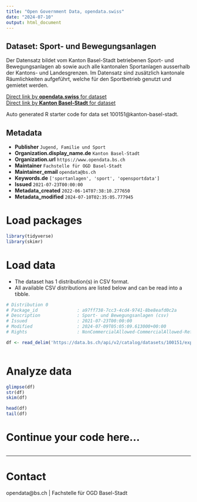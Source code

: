 ```yaml
---
title: "Open Government Data, opendata.swiss"
date: "2024-07-10"
output: html_document
---
```


## Dataset: Sport- und Bewegungsanlagen

Der Datensatz bildet vom Kanton Basel-Stadt betriebenen Sport- und Bewegungsanlagen ab sowie auch alle kantonalen Sportanlagen ausserhalb der Kantons- und Landesgrenzen. Im Datensatz sind zusätzlich kantonale Räumlichkeiten aufgeführt, welche für den Sportbetrieb genutzt und gemietet werden.

[Direct link by **opendata.swiss** for dataset](https://opendata.swiss/de/dataset/sport-und-bewegungsanlagen)<br>
[Direct link by **Kanton Basel-Stadt** for dataset](https://data.bs.ch/explore/dataset/100151/)

Auto generated R starter code for data set 100151@kanton-basel-stadt.

## Metadata

- **Publisher** `Jugend, Familie und Sport`
- **Organization.display_name.de** `Kanton Basel-Stadt`
- **Organization.url** `https://www.opendata.bs.ch`
- **Maintainer** `Fachstelle für OGD Basel-Stadt`
- **Maintainer_email** `opendata@bs.ch`
- **Keywords.de** `['sportanlagen', 'sport', 'opensportdata']`
- **Issued** `2021-07-23T00:00:00`
- **Metadata_created** `2022-06-14T07:38:10.277650`
- **Metadata_modified** `2024-07-10T02:35:05.777945`


# Load packages

```r

library(tidyverse)
library(skimr)

```

# Load data

-   The dataset has 1 distribution(s) in CSV format.
-   All available CSV distributions are listed below and can be read into a tibble.

```r

# Distribution 0
# Package_id               : a97ff738-7cc3-4cd4-9741-8be8eafd0c2a
# Description              : Sport- und Bewegungsanlagen (csv)
# Issued                   : 2021-07-23T00:00:00
# Modified                 : 2024-07-09T05:05:09.613000+00:00
# Rights                   : NonCommercialAllowed-CommercialAllowed-ReferenceRequired

df <- read_delim('https://data.bs.ch/api/v2/catalog/datasets/100151/exports/csv')



```

# Analyze data

```r

glimpse(df)
str(df)
skim(df)

head(df)
tail(df)

```

# Continue your code here...

```r

```

------------------------------------------------------------------------

# Contact

opendata@bs.ch | Fachstelle für OGD Basel-Stadt
